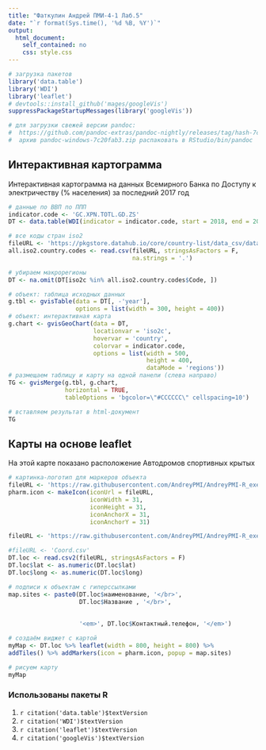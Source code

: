 ---
title: "Фаткулин Андрей ПМИ-4-1 Лаб.5"
date: "`r format(Sys.time(), '%d %B, %Y')`"
output:
  html_document:
    self_contained: no
    css: style.css
---

```{r setup, warning = F, message = F}
# загрузка пакетов
library('data.table')
library('WDI')
library('leaflet')
# devtools::install_github('mages/googleVis')
suppressPackageStartupMessages(library('googleVis'))

# для загрузки свежей версии pandoc:
#  https://github.com/pandoc-extras/pandoc-nightly/releases/tag/hash-7c20fab3
#  архив pandoc-windows-7c20fab3.zip распаковать в RStudio/bin/pandoc
```


## Интерактивная картограмма  


Интерактивная картограмма на данных Всемирного Банка по Доступу к электричеству (% населения)  за последний 2017 год    

```{r Интерактивная картограмма, results = 'asis', cashe = T}
# данные по ВВП по ППП
indicator.code <- 'GC.XPN.TOTL.GD.ZS'
DT <- data.table(WDI(indicator = indicator.code, start = 2018, end = 2018))

# все коды стран iso2
fileURL <- 'https://pkgstore.datahub.io/core/country-list/data_csv/data/d7c9d7cfb42cb69f4422dec222dbbaa8/data_csv.csv'
all.iso2.country.codes <- read.csv(fileURL, stringsAsFactors = F, 
                                   na.strings = '.')

# убираем макрорегионы
DT <- na.omit(DT[iso2c %in% all.iso2.country.codes$Code, ])

# объект: таблица исходных данных
g.tbl <- gvisTable(data = DT[, -'year'], 
                   options = list(width = 300, height = 400))
# объект: интерактивная карта
g.chart <- gvisGeoChart(data = DT, 
                        locationvar = 'iso2c', 
                        hovervar = 'country',
                        colorvar = indicator.code, 
                        options = list(width = 500, 
                                       height = 400, 
                                       dataMode = 'regions'))
# размещаем таблицу и карту на одной панели (слева направо)
TG <- gvisMerge(g.tbl, g.chart, 
                horizontal = TRUE, 
                tableOptions = 'bgcolor=\"#CCCCCC\" cellspacing=10')

# вставляем результат в html-документ
TG
```


## Карты на основе leaflet    

На этой карте показано расположение  Автодромов спортивных крытых  
  

```{r Карта с маркерами на основе leaflet, results = 'asis', message = F}
# картинка-логотип для маркеров объекта
fileURL <- 'https://raw.githubusercontent.com/AndreyPMI/AndreyPMI-R_exercise_5/master/house1.png'
pharm.icon <- makeIcon(iconUrl = fileURL, 
                       iconWidth = 31,
                       iconHeight = 31,
                       iconAnchorX = 31,
                       iconAnchorY = 31)

fileURL <- 'https://raw.githubusercontent.com/AndreyPMI/AndreyPMI-R_exercise_5/master/Coord.csv'

#fileURL <- 'Coord.csv'
DT.loc <- read.csv2(fileURL, stringsAsFactors = F)
DT.loc$lat <- as.numeric(DT.loc$lat)
DT.loc$long <- as.numeric(DT.loc$long)

# подписи к объектам с гиперссылками
map.sites <- paste0(DT.loc$наименование, '</br>',
                    DT.loc$Название , '</br>',
            
                    
                    '<em>', DT.loc$Контактный.телефон, '</em>')

# создаём виджет с картой
myMap <- DT.loc %>% leaflet(width = 800, height = 800) %>% 
addTiles() %>% addMarkers(icon = pharm.icon, popup = map.sites)

# рисуем карту
myMap
```



### Использованы пакеты R  
<!-- ссылки получены функцией citation('имя_пакета')-->
  
1. `r citation('data.table')$textVersion`    
1. `r citation('WDI')$textVersion`    
1. `r citation('leaflet')$textVersion`    
1. `r citation('googleVis')$textVersion`    

